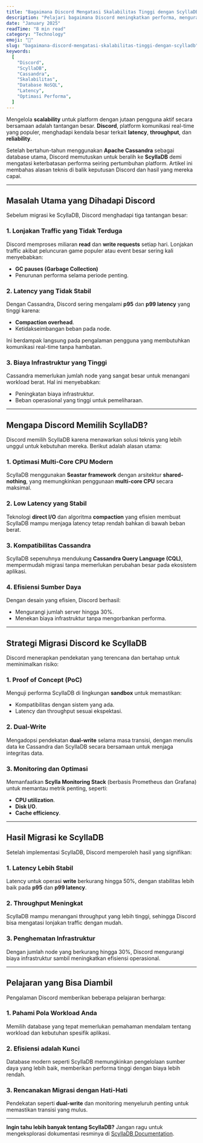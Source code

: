 ```yaml
---
title: "Bagaimana Discord Mengatasi Skalabilitas Tinggi dengan ScyllaDB"
description: "Pelajari bagaimana Discord meningkatkan performa, mengurangi biaya, dan mengatasi kendala skalabilitas tinggi dengan beralih ke ScyllaDB."
date: "January 2025"
readTime: "8 min read"
category: "Technology"
emoji: "🪼"
slug: "bagaimana-discord-mengatasi-skalabilitas-tinggi-dengan-scylladb"
keywords:
  [
    "Discord",
    "ScyllaDB",
    "Cassandra",
    "Skalabilitas",
    "Database NoSQL",
    "Latency",
    "Optimasi Performa",
  ]
---
```


Mengelola **scalability** untuk platform dengan jutaan pengguna aktif secara bersamaan adalah tantangan besar. **Discord**, platform komunikasi real-time yang populer, menghadapi kendala besar terkait **latency**, **throughput**, dan **reliability**.

Setelah bertahun-tahun menggunakan **Apache Cassandra** sebagai database utama, Discord memutuskan untuk beralih ke **ScyllaDB** demi mengatasi keterbatasan performa seiring pertumbuhan platform. Artikel ini membahas alasan teknis di balik keputusan Discord dan hasil yang mereka capai.

---

## Masalah Utama yang Dihadapi Discord

Sebelum migrasi ke ScyllaDB, Discord menghadapi tiga tantangan besar:

### 1. Lonjakan Traffic yang Tidak Terduga

Discord memproses miliaran **read** dan **write requests** setiap hari. Lonjakan traffic akibat peluncuran game populer atau event besar sering kali menyebabkan:

- **GC pauses (Garbage Collection)**
- Penurunan performa selama periode penting.

### 2. Latency yang Tidak Stabil

Dengan Cassandra, Discord sering mengalami **p95** dan **p99 latency** yang tinggi karena:

- **Compaction overhead**.
- Ketidakseimbangan beban pada node.

Ini berdampak langsung pada pengalaman pengguna yang membutuhkan komunikasi real-time tanpa hambatan.

### 3. Biaya Infrastruktur yang Tinggi

Cassandra memerlukan jumlah node yang sangat besar untuk menangani workload berat. Hal ini menyebabkan:

- Peningkatan biaya infrastruktur.
- Beban operasional yang tinggi untuk pemeliharaan.

---

## Mengapa Discord Memilih ScyllaDB?

Discord memilih ScyllaDB karena menawarkan solusi teknis yang lebih unggul untuk kebutuhan mereka. Berikut adalah alasan utama:

### 1. **Optimasi Multi-Core CPU Modern**

ScyllaDB menggunakan **Seastar framework** dengan arsitektur **shared-nothing**, yang memungkinkan penggunaan **multi-core CPU** secara maksimal.

### 2. **Low Latency yang Stabil**

Teknologi **direct I/O** dan algoritma **compaction** yang efisien membuat ScyllaDB mampu menjaga latency tetap rendah bahkan di bawah beban berat.

### 3. **Kompatibilitas Cassandra**

ScyllaDB sepenuhnya mendukung **Cassandra Query Language (CQL)**, mempermudah migrasi tanpa memerlukan perubahan besar pada ekosistem aplikasi.

### 4. **Efisiensi Sumber Daya**

Dengan desain yang efisien, Discord berhasil:

- Mengurangi jumlah server hingga 30%.
- Menekan biaya infrastruktur tanpa mengorbankan performa.

---

## Strategi Migrasi Discord ke ScyllaDB

Discord menerapkan pendekatan yang terencana dan bertahap untuk meminimalkan risiko:

### 1. **Proof of Concept (PoC)**

Menguji performa ScyllaDB di lingkungan **sandbox** untuk memastikan:

- Kompatibilitas dengan sistem yang ada.
- Latency dan throughput sesuai ekspektasi.

### 2. **Dual-Write**

Mengadopsi pendekatan **dual-write** selama masa transisi, dengan menulis data ke Cassandra dan ScyllaDB secara bersamaan untuk menjaga integritas data.

### 3. **Monitoring dan Optimasi**

Memanfaatkan **Scylla Monitoring Stack** (berbasis Prometheus dan Grafana) untuk memantau metrik penting, seperti:

- **CPU utilization**.
- **Disk I/O**.
- **Cache efficiency**.

---

## Hasil Migrasi ke ScyllaDB

Setelah implementasi ScyllaDB, Discord memperoleh hasil yang signifikan:

### 1. **Latency Lebih Stabil**

Latency untuk operasi **write** berkurang hingga 50%, dengan stabilitas lebih baik pada **p95** dan **p99 latency**.

### 2. **Throughput Meningkat**

ScyllaDB mampu menangani throughput yang lebih tinggi, sehingga Discord bisa mengatasi lonjakan traffic dengan mudah.

### 3. **Penghematan Infrastruktur**

Dengan jumlah node yang berkurang hingga 30%, Discord mengurangi biaya infrastruktur sambil meningkatkan efisiensi operasional.

---

## Pelajaran yang Bisa Diambil

Pengalaman Discord memberikan beberapa pelajaran berharga:

### 1. **Pahami Pola Workload Anda**

Memilih database yang tepat memerlukan pemahaman mendalam tentang workload dan kebutuhan spesifik aplikasi.

### 2. **Efisiensi adalah Kunci**

Database modern seperti ScyllaDB memungkinkan pengelolaan sumber daya yang lebih baik, memberikan performa tinggi dengan biaya lebih rendah.

### 3. **Rencanakan Migrasi dengan Hati-Hati**

Pendekatan seperti **dual-write** dan monitoring menyeluruh penting untuk memastikan transisi yang mulus.

---

**Ingin tahu lebih banyak tentang ScyllaDB?** Jangan ragu untuk mengeksplorasi dokumentasi resminya di [ScyllaDB Documentation](https://www.scylladb.com/).
